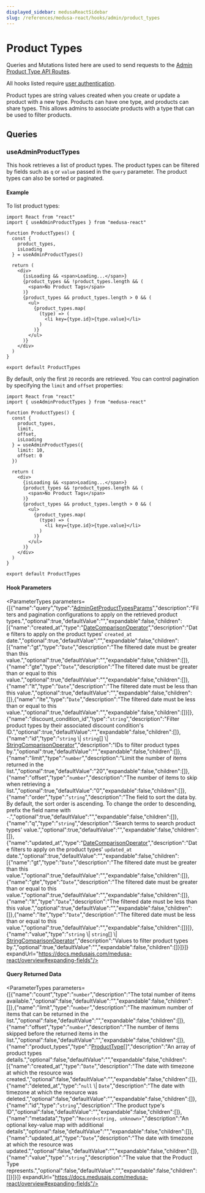```yaml
---
displayed_sidebar: medusaReactSidebar
slug: /references/medusa-react/hooks/admin/product_types
---
```



# Product Types

Queries and Mutations listed here are used to send requests to the [Admin Product Type API Routes](https://docs.medusajs.com/api/admin#product-types).

All hooks listed require [user authentication](medusa_react.Hooks.Admin.Auth.mdx#useadminlogin).

Product types are string values created when you create or update a product with a new type.
Products can have one type, and products can share types. This allows admins to associate products with a type that can be used to filter products.

## Queries

### useAdminProductTypes

This hook retrieves a list of product types. The product types can be filtered by fields such as `q` or `value` passed in the `query` parameter.
The product types can also be sorted or paginated.

#### Example

To list product types:

```tsx
import React from "react"
import { useAdminProductTypes } from "medusa-react"

function ProductTypes() {
  const { 
    product_types,
    isLoading 
  } = useAdminProductTypes()

  return (
    <div>
      {isLoading && <span>Loading...</span>}
      {product_types && !product_types.length && (
        <span>No Product Tags</span>
      )}
      {product_types && product_types.length > 0 && (
        <ul>
          {product_types.map(
            (type) => (
              <li key={type.id}>{type.value}</li>
            )
          )}
        </ul>
      )}
    </div>
  )
}

export default ProductTypes
```

By default, only the first `20` records are retrieved. You can control pagination by specifying the `limit` and `offset` properties:

```tsx
import React from "react"
import { useAdminProductTypes } from "medusa-react"

function ProductTypes() {
  const { 
    product_types,
    limit,
    offset,
    isLoading 
  } = useAdminProductTypes({
    limit: 10,
    offset: 0
  })

  return (
    <div>
      {isLoading && <span>Loading...</span>}
      {product_types && !product_types.length && (
        <span>No Product Tags</span>
      )}
      {product_types && product_types.length > 0 && (
        <ul>
          {product_types.map(
            (type) => (
              <li key={type.id}>{type.value}</li>
            )
          )}
        </ul>
      )}
    </div>
  )
}

export default ProductTypes
```

#### Hook Parameters

<ParameterTypes parameters={[{"name":"query","type":"[AdminGetProductTypesParams](../../../medusa/classes/medusa.AdminGetProductTypesParams.mdx)","description":"Filters and pagination configurations to apply on the retrieved product types.","optional":true,"defaultValue":"","expandable":false,"children":[{"name":"created_at","type":"[DateComparisonOperator](../../../medusa/classes/medusa.DateComparisonOperator.mdx)","description":"Date filters to apply on the product types' `created_at` date.","optional":true,"defaultValue":"","expandable":false,"children":[{"name":"gt","type":"`Date`","description":"The filtered date must be greater than this value.","optional":true,"defaultValue":"","expandable":false,"children":[]},{"name":"gte","type":"`Date`","description":"The filtered date must be greater than or equal to this value.","optional":true,"defaultValue":"","expandable":false,"children":[]},{"name":"lt","type":"`Date`","description":"The filtered date must be less than this value.","optional":true,"defaultValue":"","expandable":false,"children":[]},{"name":"lte","type":"`Date`","description":"The filtered date must be less than or equal to this value.","optional":true,"defaultValue":"","expandable":false,"children":[]}]},{"name":"discount_condition_id","type":"`string`","description":"Filter product types by their associated discount condition's ID.","optional":true,"defaultValue":"","expandable":false,"children":[]},{"name":"id","type":"`string` \\| `string`[] \\| [StringComparisonOperator](../../../medusa/classes/medusa.StringComparisonOperator.mdx)","description":"IDs to filter product types by.","optional":true,"defaultValue":"","expandable":false,"children":[]},{"name":"limit","type":"`number`","description":"Limit the number of items returned in the list.","optional":true,"defaultValue":"20","expandable":false,"children":[]},{"name":"offset","type":"`number`","description":"The number of items to skip when retrieving a list.","optional":true,"defaultValue":"0","expandable":false,"children":[]},{"name":"order","type":"`string`","description":"The field to sort the data by. By default, the sort order is ascending. To change the order to descending, prefix the field name with `-`.","optional":true,"defaultValue":"","expandable":false,"children":[]},{"name":"q","type":"`string`","description":"Search terms to search product types' value.","optional":true,"defaultValue":"","expandable":false,"children":[]},{"name":"updated_at","type":"[DateComparisonOperator](../../../medusa/classes/medusa.DateComparisonOperator.mdx)","description":"Date filters to apply on the product types' `updated_at` date.","optional":true,"defaultValue":"","expandable":false,"children":[{"name":"gt","type":"`Date`","description":"The filtered date must be greater than this value.","optional":true,"defaultValue":"","expandable":false,"children":[]},{"name":"gte","type":"`Date`","description":"The filtered date must be greater than or equal to this value.","optional":true,"defaultValue":"","expandable":false,"children":[]},{"name":"lt","type":"`Date`","description":"The filtered date must be less than this value.","optional":true,"defaultValue":"","expandable":false,"children":[]},{"name":"lte","type":"`Date`","description":"The filtered date must be less than or equal to this value.","optional":true,"defaultValue":"","expandable":false,"children":[]}]},{"name":"value","type":"`string` \\| `string`[] \\| [StringComparisonOperator](../../../medusa/classes/medusa.StringComparisonOperator.mdx)","description":"Values to filter product types by.","optional":true,"defaultValue":"","expandable":false,"children":[]}]}]} expandUrl="https://docs.medusajs.com/medusa-react/overview#expanding-fields"/>

#### Query Returned Data

<ParameterTypes parameters={[{"name":"count","type":"`number`","description":"The total number of items available.","optional":false,"defaultValue":"","expandable":false,"children":[]},{"name":"limit","type":"`number`","description":"The maximum number of items that can be returned in the list.","optional":false,"defaultValue":"","expandable":false,"children":[]},{"name":"offset","type":"`number`","description":"The number of items skipped before the returned items in the list.","optional":false,"defaultValue":"","expandable":false,"children":[]},{"name":"product_types","type":"[ProductType](../../../entities/classes/entities.ProductType.mdx)[]","description":"An array of product types details.","optional":false,"defaultValue":"","expandable":false,"children":[{"name":"created_at","type":"`Date`","description":"The date with timezone at which the resource was created.","optional":false,"defaultValue":"","expandable":false,"children":[]},{"name":"deleted_at","type":"`null` \\| `Date`","description":"The date with timezone at which the resource was deleted.","optional":false,"defaultValue":"","expandable":false,"children":[]},{"name":"id","type":"`string`","description":"The product type's ID","optional":false,"defaultValue":"","expandable":false,"children":[]},{"name":"metadata","type":"`Record<string, unknown>`","description":"An optional key-value map with additional details","optional":false,"defaultValue":"","expandable":false,"children":[]},{"name":"updated_at","type":"`Date`","description":"The date with timezone at which the resource was updated.","optional":false,"defaultValue":"","expandable":false,"children":[]},{"name":"value","type":"`string`","description":"The value that the Product Type represents.","optional":false,"defaultValue":"","expandable":false,"children":[]}]}]} expandUrl="https://docs.medusajs.com/medusa-react/overview#expanding-fields"/>
